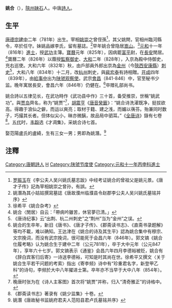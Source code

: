 '''姚合'''（{{bd|781年||？||}}），[[陝州|陝州]][[硤石|硤石]]人。中唐[[詩人|詩人]]。

== 生平 ==
[[唐德宗|唐德宗]][[建中|建中]]二年（781年）出生。宰相[[姚崇|姚崇]]之曾侄孫<ref>[[罗振玉|罗振玉]]在《李公夫人吴兴姚氏墓志跋》中经考证姚合的曾祖父是姚元景。《唐才子传》記為宰相姚崇之曾孙，有誤。</ref>，其父姚閈，官相州臨河縣令，卒於任守。妹姚品嫁李氏，留有墓誌。<ref>姚潛為其小姑姑撰寫墓誌《唐故濮州临濮县令赵郡李公夫人吴兴姚氏墓铭并序》</ref>早年姚合曾隐居[[嵩山|嵩山]]。<ref>徐希平《姚合杂考》</ref>[[元和_(唐朝)|元和]]十一年（816年）[[進士|進士]]，授[[武功|武功]]主簿。[[寶曆_(唐朝)|寶曆]]元年（825年），因病罷[[富平|富平]]尉，在[[長安|長安]]閒居。<ref>姚合〈閒居〉自云：「帶病吟雖苦，休官夢已清。」</ref>寶曆二年（826年）以蔭授[[監察御史|監察御史]]、[[大和_(唐朝)|大和]]二年（828年），入京為殿中侍御史，充右巡使。大和六年（832年）秋，由戶部員外郎出京為[[金州|金州]]（今[[陝西|陝西]][[安康縣|安康縣]]）[[刺史|刺史]]<ref>《唐诗纪事》云“出荆、杭二州刺史”之“荆州”当为“金州”之误。</ref>，大和八年（834年）十二月，改[[杭州|杭州]]刺史，與[[裴宏泰|裴宏泰]]有詩相贈。[[开成|开成]]四年（839年），由[[給事中|給事中]]出为[[陕虢观察使|陕虢观察使]]。武宗[[会昌_(唐朝)|會昌]]（841-846）中，官至秘书少监。晚年寓居長安，會昌六年（846年）仍健在。<ref>姚合的生卒年，新旧《唐书》、《唐才子传》、《郡斋读书志》、《直斋书录题解》等均不載，难以确知。王达津在《姚合的诗及其生平》認為姚合集中有穆宗、文宗挽词，而没有武宗挽词，很可能死于会昌六年（846年）。郭文镐《姚合仕履考略》认为姚合生于建中二年（公元781年），卒于大中元年（公元847年），享年六十七岁。郭文镐表示《通鉴》会昌六年四月李德裕被贬，姚合有《辞白宾客归后寄》一诗送李德裕，可知是时其尚在世。徐希平又撰文〈关于姚合生平若干问题的考索〉指出《寄李频》诗中有“珍重君名字，新登甲乙科”的诗句，李频於大中八年擢进士第。卒年亦不当早于大中八年（854年）。</ref>卒赠礼部尚书。

姚合詩以五律见长，在武功時作《武功县中作》三十首，备受推崇，世稱“姚武功”。與[[贾岛|贾岛]]齊名，称为“姚贾”<ref>晚唐时张为在《诗人主客图》首次将“姚贾”并称，归入“清奇雅正”的诗格中。</ref>，[[胡震亨|胡震亨]]《[[唐音癸籤|唐音癸籤]]》：“姚合诗洗濯既净，挺拔欲高。得趣于浪仙之僻，而运以爽亮；取材于籍、建之浅，而媚以蒨芬。殆兼同时数子，巧撮其长者。但体似尖小，昧亦微醨，故品局中驷耳。”《[[全唐诗|全唐诗]]》錄有七卷<ref>《郡斋读书志》著录有《姚少监集》十卷。</ref>。[[五代|五代]]时，[[韦縠|韦縠]]选《才凋集》，采姚合诗七首。

娶范陽盧氏的盧綺，生有三女一男；男即為姚潛。<ref>姚潛《唐故秘书监姚府君夫人范阳县君卢氏墓铭并序》</ref>

==注釋==
{{reflist|2}}

{{DEFAULTSORT:Y}}
[[Category:唐朝詩人|Category:唐朝詩人]]
[[Category:姚姓|H]]
[[Category:陕虢节度使|Category:陕虢节度使]]
[[Category:元和十一年丙申科進士|Category:元和十一年丙申科進士]]